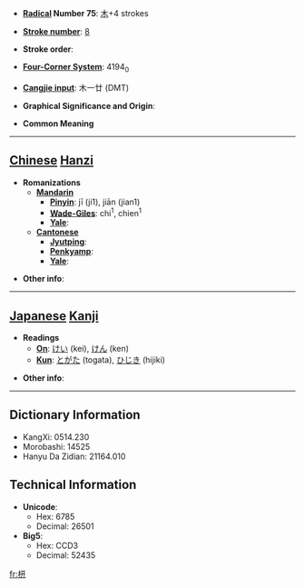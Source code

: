 * '''[[Wiktionary:Chinese radical index| Radical]] Number 75''': [[Wiktionary:Chinese radical index 木|木]]+4 strokes

* '''[[Wiktionary:Chinese total strokes index|Stroke number]]''': [[Wiktionary:Chinese total strokes index 8|8]]

* '''Stroke order''': 

* '''[[Wiktionary:Chinese four corner index|Four-Corner System]]''': 4194<sub>0</sub>

* '''[[Wiktionary:Chinese Cangjie index|Cangjie input]]''': 木一廿 (DMT)

* '''Graphical Significance and Origin''': 

* '''Common Meaning'''

----

== [[Chinese]] [[Hanzi]] ==

* '''Romanizations'''
** '''[[Mandarin]]'''
*** '''[[Pinyin]]''': jī (ji1), jiān (jian1)
*** '''[[Wade-Giles]]''': chi<sup>1</sup>, chien<sup>1</sup>
*** '''[[Yale]]''': 
** '''[[Cantonese]]'''
*** '''[[Jyutping]]''':
*** '''[[Penkyamp]]''': 
*** '''[[Yale]]''': 

* '''Other info''': 

----

== [[Japanese]] [[Kanji]] ==

* '''Readings'''
** '''[[On]]''': [[けい]] (kei), [[けん]] (ken)
** '''[[Kun]]''': [[とがた]] (togata), [[ひじき]] (hijiki)

* '''Other info''':  

----

== Dictionary Information ==

* KangXi: 0514.230
* Morobashi: 14525
* Hanyu Da Zidian: 21164.010

== Technical Information ==

* '''Unicode''':
** Hex: 6785
** Decimal: 26501
* '''Big5''':
** Hex: CCD3
** Decimal: 52435

[[fr:枅]]
